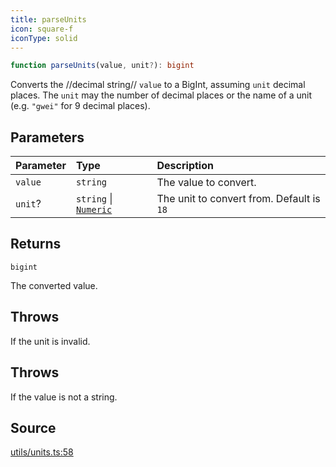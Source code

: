 ```yaml
---
title: parseUnits
icon: square-f
iconType: solid
---
```


```ts
function parseUnits(value, unit?): bigint
```

Converts the //decimal string// `value` to a BigInt, assuming `unit` decimal places. The `unit` may the number of
decimal places or the name of a unit (e.g. `"gwei"` for 9 decimal places).

## Parameters

| Parameter | Type | Description |
| :------ | :------ | :------ |
| `value` | `string` | The value to convert. |
| `unit`? | `string` \| [`Numeric`](/content/type-aliases/Numeric) | The unit to convert from. Default is `18` |

## Returns

`bigint`

The converted value.

## Throws

If the unit is invalid.

## Throws

If the value is not a string.

## Source

[utils/units.ts:58](https://github.com/dominant-strategies/quais.js/blob/9cd48558df3d21b38e50dd81be3a8b94ee4847f2/src/utils/units.ts#L58)
